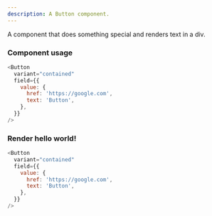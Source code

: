 ```yaml
---
description: A Button component.
---
```



A component that does something special and renders text in a div.

### Component usage

```js
<Button
  variant="contained"
  field={{
    value: {
      href: 'https://google.com',
      text: 'Button',
    },
  }}
/>
```

### Render hello world!

```js live
<Button
  variant="contained"
  field={{
    value: {
      href: 'https://google.com',
      text: 'Button',
    },
  }}
/>
```
